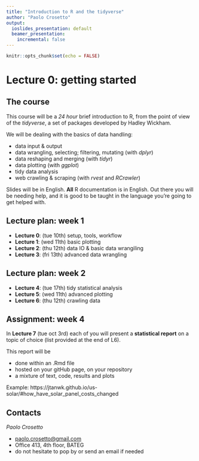 ```yaml
---
title: "Introduction to R and the tidyverse"
author: "Paolo Crosetto"
output:
  ioslides_presentation: default
  beamer_presentation:
    incremental: false
---
```


```r
knitr::opts_chunk$set(echo = FALSE)
```

# Lecture 0: getting started

## The course

This course will be a *24 hour* brief introduction to R, from the point of view of the *tidyverse*, a set of packages developed by Hadley Wickham.

We will be dealing with the basics of data handling:

- data input & output 
- data wrangling, selecting; filtering, mutating (with *dplyr*)
- data reshaping and merging (with *tidyr*)
- data plotting (with *ggplot*)
- tidy data analysis
- web crawling & scraping (with *rvest* and *RCrawler*)

Slides will be in English. **All** R documentation is in English. Out there you will be needing help, and it is good to be taught in the language you're going to get helped with. 

## Lecture plan: week 1

- **Lecture 0**: (tue 10th) setup, tools, workflow
- **Lecture 1**: (wed 11th) basic plotting
- **Lecture 2**: (thu 12th) data IO & basic data wrangiling
- **Lecture 3**: (fri 13th) advanced data wrangling

## Lecture plan: week 2

- **Lecture 4**: (tue 17th) tidy statistical analysis
- **Lecture 5**: (wed 11th) advanced plotting
- **Lecture 6**: (thu 12th) crawling data

## Assignment: week 4

In **Lecture 7** (tue oct 3rd) each of you will present a **statistical report** on a topic of choice (list provided at the end of L6). 

This report will be

- done within an .Rmd file
- hosted on your gitHub page, on your repository
- a mixture of text, code, results and plots

Example: https://jtanwk.github.io/us-solar/#how_have_solar_panel_costs_changed 


## Contacts

*Paolo Crosetto*

- [paolo.crosetto@gmail.com](mailto:paolo.crosetto@gmail.com)
- Office 413, 4th floor, BATEG
- do not hesitate to pop by or send an email if needed

